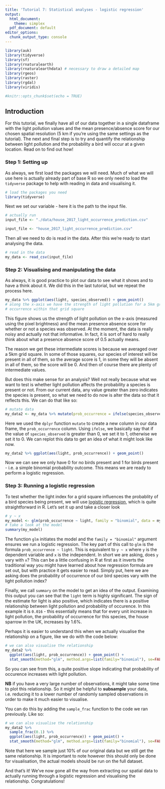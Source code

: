 ```yaml
---
title: 'Tutorial 7: Statistical analyses - logistic regression'
output:
  html_document: 
    theme: simplex
  pdf_document: default
editor_options: 
  chunk_output_type: console
---
```


```r
library(auk)
library(tidyverse)
library(sf)
library(rnaturalearth)
library(rnaturalearthdata) # necessary to draw a detailed map
library(rgeos)
library(raster)
library(rgdal)
library(viridis)

#knitr::opts_chunk$set(echo = TRUE)
```

## Introduction

For this tutorial, we finally have all of our data together in a single dataframe with the light pollution values and the mean presence/absence score for our chosen spatial resolution (5 km if you're using the same settings as the tutorial). The next and final step is to try and quantify the relationship between light pollution and the probability a bird will occur at a given location. Read on to find out how!

### Step 1: Setting up

As always, we first load the packages we will need. Much of what we will use here is actually already part of base R so we only need to load the `tidyverse` package to help with reading in data and visualising it.

```r
# load the packages you need
library(tidyverse)
```

Next we set our variable - here it is the path to the input file.

```r
# actually run
input_file <- "./data/house_2017_light_occurrence_prediction.csv"
```

```r
input_file <- "house_2017_light_occurrence_prediction.csv"
```

Then all we need to do is read in the data. After this we're ready to start analysing the data.

```r
# read in the data 
my_data <- read_csv(input_file)
```

### Step 2: Visualising and manipulating the data

As always, it is good practice to plot our data to see what it shows and to have a think about it. We did this in the last tutorial, but we repeat the process here.

```r
my_data %>% ggplot(aes(light, species_observed)) + geom_point()
# along the x-axis we have the strength of light pollution for a 5km grid square and then the frequency of 
# occurrence within that grid square
```

This figure shows us the strength of light pollution on the x-axis (measured using the pixel brightness) and the mean presence absence score for whether or not a species was observed. At the moment, the data is really noisy and actually not that informative. In fact, it is sort of hard to really think about what a presence absence score of 0.5 actually means. 

The reason we get these intermediate scores is because we averaged over a 5km grid square. In some of those squares, our species of interest will be present in all of them, so the average score is 1, in some they will be absent in all of them, so the score will be 0. And then of course there are plenty of intermediate values. 

But does this make sense for an analysis? Well not really because what we want to test is whether light pollution affects the probability a species is present or not. From our current data, any value greater than zero indicates the species is present, so what we need to do now is alter the data so that it reflects this. We can do that like so:

```r
# mutate data
my_data2 <- my_data %>% mutate(prob_occurrence = ifelse(species_observed > 0, 1, 0))
```

Here we used the `dplyr` function `mutate` to create a new column in our data frame, the `prob_occurrence` column. Using `ifelse`, we basically say that if the value of `species_observed` is greater than 0, we set it to 1, otherwise we set it to 0. We can replot this data to get an idea of what it might look like now. 

```r
my_data2 %>% ggplot(aes(light, prob_occurrence)) + geom_point()
```

Now we can see we only have 0 for no birds present and 1 for birds present - i.e. a simple binomial probability outcome. This means we are ready to perform a logistic regression.

### Step 3: Running a logistic regression

To test whether the light index for a grid square influences the probablity of a bird species being present, we will use [logistic regression](https://en.wikipedia.org/wiki/Logistic_regression), which is quite straightforward in R. Let's set it up and take a closer look

```r
# y ~ x
my_model <- glm(prob_occurrence ~ light, family = "binomial", data = my_data2)
# take a look at the model
summary(my_model)
```

The function `glm` initiates the model and the `family = "binomial"` argument ensures we run a logistic regression. The key part of this call to `glm` is the formula `prob_occurrence ~ light`. This is equivalent to `y ~ x` where `y` is the dependent variable and `x` is the independent. In short we are asking, does `y` vary with `x`? This can be a little confusing in R at first as it inverts the traditional way you might have learned about how regression formula are set out, but with practice it gets easier to read. Simply put, here we are asking does the probability of occurrence of our bird species vary with the light pollution index?

Finally, we call `summary` on the model to get an idea of the output. Examining this output you can see that the `light` term is highly significant. The sign of the estimate for light is also positive, which indicates there is a positive relationship between light pollution and probability of occurence. In this example it is `0.016` - this essentially means that for every unit increase in light pollution, the probability of occurrence for this species, the house sparrow in the UK, increases by 1.6%.

Perhaps it is easier to understand this when we actually visualise the relationship on a figure, like we do with the code below:

```r
# we can also visualise the relationship
my_data2 %>%
  ggplot(aes(light, prob_occurrence)) + geom_point() + 
  stat_smooth(method="glm", method.args=list(family="binomial"), se=FALSE)
```

So you can see from this, a quite positive slope indicating that probability of occurence increases with light pollution.

**NB** if you have a very large number of observations, it might take some time to plot this relationship. So it might be helpful to **subsample** your data, i.e. reducing it to a lower number of randomly sampled observations in order to make it much easier to visualise.

You can do this by adding the `sample_frac` function to the code we ran previously. Like so:

```r
# we can also visualise the relationship
my_data2 %>%
  sample_frac(0.1) %>%
  ggplot(aes(light, prob_occurrence)) + geom_point() + 
  stat_smooth(method="glm", method.args=list(family="binomial"), se=FALSE)
```

Note that here we sample just 10% of our original data but we still get the same relationship. It is important to note however this should only be done for visualisation, the actual models should be run on the full dataset. 

And that's it! We've now gone all the way from extracting our spatial data to actually running through a logistic regression and visualising the relationship. Congratulations!

